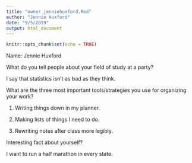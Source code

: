 ```yaml
---
title: "owner_jenniehuxford.Rmd"
author: "Jennie Huxford"
date: "9/5/2019"
output: html_document
---
```


```r
knitr::opts_chunk$set(echo = TRUE)
```

Name: Jennie Huxford


What do you tell people about your field of study at a party? 

I say that statistics isn't as bad as they think. 


What are the three most important tools/strategies you use for organizing your work? 

1. Writing things down in my planner.

2. Making lists of things I need to do. 

3. Rewriting notes after class more legibly. 

Interesting fact about yourself?

I want to run a half marathon in every state.




